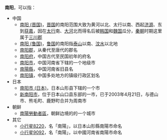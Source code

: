 '''南阳'''，可以指：
* 中国
** [[南阳_(晋国)|南阳 (晋国)]]，[[晋国|晋国]]的南阳范围大致为黄河以北、太行以南、西起[[济源|济源]]、东到[[获嘉|获嘉]]，因在[[太行山|太行]]南、[[黄河|大河]]北而得名后被[[韩国_(战国)|韩国]]和[[魏国|魏国]]瓜分，[[秦朝|秦朝]]时期这里属于[[三川郡|三川郡]]
** [[南阳_(鲁国)|南阳 (鲁国)]]，[[鲁国|鲁国]]的南阳指[[泰山|泰山]]以南、[[大汶河|汶水]]以北地
** [[南阳郡|南阳郡]]，从秦代至唐代的郡名
** [[南阳府|南阳府]]，中国古代至民国初年的府名
** [[南阳市|南阳市]]，中国河南省下辖的一个地级市
** [[南陽縣|南陽縣]]，中国河南省旧县名
** [[南阳镇|南阳镇]]，中国多处地方的镇级行政区划名
* 日本
** [[南阳市_(日本)|南阳市 (日本)]]，日本山形县下辖的一个市
** [[新南阳市|新南阳市]]，位于日本山口县东部的一市，已于2003年4月21日，与德山市、熊毛町、鹿野町合并为周南市
* 朝鲜
** [[南陽勞動者區|南陽勞動者區]]，朝鲜边境的的一个城市
* 其它
** [[小行星8220|小行星8220]]，名「南陽」，以日本山形縣南陽市命名
** [[小行星9092|小行星9092]]，名「南陽」，以中國河南省南陽市命名

{{disambig|Cat=二字亞洲相關消歧義}}